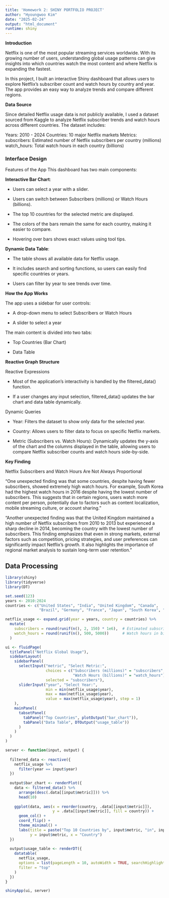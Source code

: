 ```yaml
---
title: 'Homework 2: SHINY PORTFOLIO PROJECT'
author: "Hyoungwoo Kim"
date: "2025-02-24"
output: "html_document"
runtime: shiny
---
```




**Introduction**

Netflix is one of the most popular streaming services worldwide. With its growing number of users, understanding global usage patterns can give insights into which countries watch the most content and where Netflix is expanding the fastest.

In this project, I built an interactive Shiny dashboard that allows users to explore Netflix's subscriber count and watch hours by country and year. The app provides an easy way to analyze trends and compare different regions.

**Data Source**

Since detailed Netflix usage data is not publicly available, I used a dataset sourced from Kaggle to analyze Netflix subscriber trends and watch hours across different countries. The dataset includes:

Years: 2010 - 2024 Countries: 10 major Netflix markets Metrics: subscribers: Estimated number of Netflix subscribers per country (millions) watch_hours: Total watch hours in each country (billions)

### **Interface Design**

Features of the App This dashboard has two main components:

**Interactive Bar Chart**:

-   Users can select a year with a slider.

-   Users can switch between Subscribers (millions) or Watch Hours (billions).

-   The top 10 countries for the selected metric are displayed.

-   The colors of the bars remain the same for each country, making it easier to compare.

-   Hovering over bars shows exact values using tool tips.

**Dynamic Data Table**:

-   The table shows all available data for Netflix usage.

-   It includes search and sorting functions, so users can easily find specific countries or years.

-   Users can filter by year to see trends over time.

**How the App Works**

The app uses a sidebar for user controls:

-   A drop-down menu to select Subscribers or Watch Hours

-   A slider to select a year

The main content is divided into two tabs:

-   Top Countries (Bar Chart)

-   Data Table

**Reactive Graph Structure**

Reactive Expressions

- Most of the application’s interactivity is handled by the filtered_data() function.

- If a user changes any input selection, filtered_data() updates the bar chart and data table dynamically.

Dynamic Queries

- Year: Filters the dataset to show only data for the selected year.

- Country: Allows users to filter data to focus on specific Netflix markets.

- Metric (Subscribers vs. Watch Hours): Dynamically updates the y-axis of the chart and the columns displayed in the table, allowing users to compare Netflix subscriber counts and watch hours side-by-side.

**Key Finding**

Netflix Subscribers and Watch Hours Are Not Always Proportional

"One unexpected finding was that some countries, despite having fewer subscribers, showed extremely high watch hours. For example, South Korea had the highest watch hours in 2016 despite having the lowest number of subscribers. This suggests that in certain regions, users watch more content per person, potentially due to factors such as content localization, mobile streaming culture, or account sharing."

"Another unexpected finding was that the United Kingdom maintained a high number of Netflix subscribers from 2010 to 2013 but experienced a sharp decline in 2014, becoming the country with the lowest number of subscribers. This finding emphasizes that even in strong markets, external factors such as competition, pricing strategies, and user preferences can significantly impact Netflix's growth. It also highlights the importance of regional market analysis to sustain long-term user retention."


## **Data Processing**

```r
library(shiny)
library(tidyverse)
library(DT)

set.seed(123)
years <- 2010:2024
countries <- c("United States", "India", "United Kingdom", "Canada", 
               "Brazil", "Germany", "France", "Japan", "South Korea", "Australia")

netflix_usage <- expand.grid(year = years, country = countries) %>%
  mutate(
    subscribers = round(runif(n(), 2, 150) * 1e6),  # Estimated subscribers in millions
    watch_hours = round(runif(n(), 500, 5000))      # Watch hours in billions
  )

ui <- fluidPage(
  titlePanel("Netflix Global Usage"),
  sidebarLayout(
    sidebarPanel(
      selectInput("metric", "Select Metric:", 
                  choices = c("Subscribers (millions)" = "subscribers", 
                              "Watch Hours (billions)" = "watch_hours"), 
                  selected = "subscribers"),
      sliderInput("year", "Select Year:", 
                  min = min(netflix_usage$year), 
                  max = max(netflix_usage$year), 
                  value = max(netflix_usage$year), step = 1)
    ),
    mainPanel(
      tabsetPanel(
        tabPanel("Top Countries", plotOutput("bar_chart")),
        tabPanel("Data Table", DTOutput("usage_table"))
      )
    )
  )
)

server <- function(input, output) {
  
  filtered_data <- reactive({
    netflix_usage %>%
      filter(year == input$year)
  })
  
  output$bar_chart <- renderPlot({
    data <- filtered_data() %>%
      arrange(desc(.data[[input$metric]])) %>%
      head(10)
    
    ggplot(data, aes(x = reorder(country, .data[[input$metric]]), 
                     y = .data[[input$metric]], fill = country)) +
      geom_col() +
      coord_flip() +
      theme_minimal() +
      labs(title = paste("Top 10 Countries by", input$metric, "in", input$year), 
           y = input$metric, x = "Country")
  })
  
  output$usage_table <- renderDT({
    datatable(
      netflix_usage,
      options = list(pageLength = 10, autoWidth = TRUE, searchHighlight = TRUE),
      filter = "top"
    )
  })
}

shinyApp(ui, server)
```